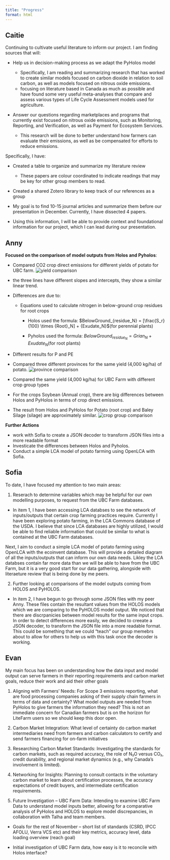 ```yaml
---
title: "Progress"
format: html
---
```


## Caitie

Continuing to cultivate useful literature to inform our project. I am finding sources that will: 

- Help us in decision-making process as we adapt the PyHolos model

     - Specifically, I am reading and summarizing research that has worked to create similar models focused on carbon dioxide in relation to soil carbon, as well as models focused on nitrous oxide emissions. 
     - focusing on literature based in Canada as much as possible and have found some very useful meta-analyses that compare and assess various types of Life Cycle Assessment models used for agriculture. 

- Answer our questions regarding marketplaces and programs that currently exist focused on nitrous oxide emissions, such as Monitoring, Reporting, and Verification, as well as Payment for Ecosystem Services. 

     - This research will be done to better understand how farmers can evaluate their emissions, as well as be compensated for efforts to reduce emissions. 

Specifically, I have: 

- Created a table to organize and summarize my literature review 

     - These papers are colour coordinated to indicate readings that may be key for other group members to read. 

- Created a shared Zotero library to keep track of our references as a group 

- My goal is to find 10-15 journal articles and summarize them before our presentation in December.  Currently, I have dissected 4 papers. 

- Using this information, I will be able to provide context and foundational information for our project, which I can lead during our presentation. 

## Anny

**Focused on the comparison of model outputs from Holos and Pyholos**:
   
- Compared CO2 crop direct emissions for different yields of potato for UBC farm.
![yield comparison](different yield.png)

- the three lines have different slopes and intercepts, they show a similar linear trend.
- Differences are due to: 
    - Equations used to calculate nitrogen in below-ground crop residues for root crops 

        - Holos used the formula: $BelowGround_{residue_N} = [\frac{S_r}{100} \times {Root}_N] + {Exudate_N}$(for perennial plants)

        - Pyholos used the formula: $BelowGround_{residue_N} = {Grian_N} + {Exudate_N}$(for root plants)          
- Different results for P and PE 

- Compared three different provinces for the same yield (4,000 kg/ha) of potato.
![province comparison](different province.png)        

- Compared the same yield (4,000 kg/ha) for UBC Farm with different crop group types

- For the crops Soybean (Annual crop), there are big differences between Holos and PyHolos in terms of crop direct emissions.

- The result from Holos and PyHolos for Potato (root crop) and Baley Silage (silage) are approximately similar.
![crop group comparison](different crop group.png)    

**Further Actions**

  - work with Sofia to create a JSON decoder to transform JSON files into a more readable format
  - Investicate the differences between Holos and Pyholos. 
  - Conduct a simple LCA model of potato farming using OpenLCA with Sofia.


## Sofia

To date, I have focused my attention to two main areas:

1. Reserach to determine variables which may be helpful for our own modelling purposes, to request from the UBC Farm databases.

- In item 1, I have been accessing LCA databses to see the network of inputs/outputs that certain crop farming practices require. Currently I have been exploring potato farming, in the LCA Commons database of the USDA. I believe that since LCA databases are highly utilized, I would be able to find reliable information that could be similar to what is contained at the UBC Farm databases.

Next, I aim to conduct a simple LCA model of potato farming using OpenLCA with the ecoinvent database. This will provide a detailed diagram of all the inputs/outputs that can inform our own data needs. Likley the LCA databses contain far more data than we will be able to have from the UBC Farm, but it is a very good start for our data gathering, alongside with literaeture review that is being done by me peers.

2. Further looking at comparisons of the model outputs coming from HOLOS and PyHOLOS.

- In item 2, I have begun to go through some JSON files with my peer Anny. These files contain the resultant values from the HOLOS models which we are comparing to the PyHOLOS model output. We noticed that there are discrpanicies between model results for the same input crops. In order to detect differences more easily, we decided to creeate a JSON decoder, to transform the JSON file into a more readable format. This could be something that we could “teach” our group memebrs about to allow for others to help us with this task once the decoder is working.

## Evan

My main focus has been on understanding how the data input and model output can serve farmers in their reporting requirements and carbon market goals, reduce their work and aid their other goals  

1. Aligning with Farmers' Needs: For Scope 3 emissions reporting, what are food processing companies asking of their supply chain farmers in terms of data and certainty? What model outputs are needed from PyHolos to give farmers the information they need? This is not an immediate concern for Canadian farmers but is on the horizon for LiteFarm users so we should keep this door open.   

2. Carbon Market Integration: What level of certainty do carbon market intermediaries need from farmers and carbon calculators to certify and send farmers financing for on-farm initiatives 

3. Researching Carbon Market Standards: Investigating the standards for carbon markets, such as required accuracy, the role of N₂O versus CO₂, credit durability, and regional market dynamics (e.g., why Canada’s involvement is limited). 

 4. Networking for Insights: Planning to consult contacts in the voluntary carbon market to learn about certification processes, the accuracy expectations of credit buyers, and intermediate certification requirements. 

 5. Future Investigation – UBC Farm Data: Intending to examine UBC Farm Data to understand model inputs better, allowing for a comparative analysis of PyHolos and HOLOS to explore model discrepancies, in collaboration with Talha and team members.			 

- Goals for the rest of November – short list of standards (CSRD, IPCC AFOLU, Verra VCS etc) and their key metrics, accuracy level, data loading overview (reach goal) 

- Initial investigation of UBC Farm data, how easy is it to reconcile with Holos interface?  